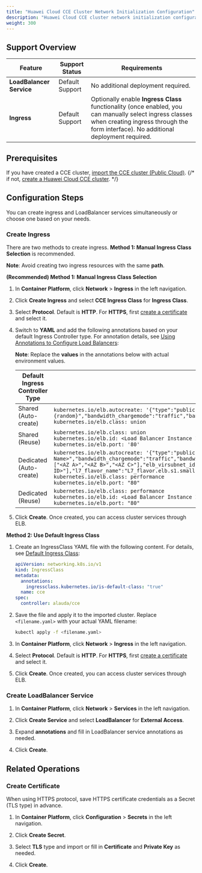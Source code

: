 ```yaml
---
title: "Huawei Cloud CCE Cluster Network Initialization Configuration"
description: "Huawei Cloud CCE cluster network initialization configuration."
weight: 300
---
```


## Support Overview

| Feature | Support Status | Requirements |
|---|---|---|
| **LoadBalancer Service** | Default Support | No additional deployment required. |
| **Ingress** | Default Support | Optionally enable **Ingress Class** functionality (once enabled, you can manually select ingress classes when creating ingress through the form interface). No additional deployment required. |

## Prerequisites

If you have created a CCE cluster, [import the CCE cluster (Public Cloud)](../managed/import/huawei-cce.mdx).
 {/* if not, [create a Huawei Cloud CCE cluster](../managed/create/huawei-cce.mdx). */}

## Configuration Steps

You can create ingress and LoadBalancer services simultaneously or choose one based on your needs.

### Create Ingress

There are two methods to create ingress. **Method 1: Manual Ingress Class Selection** is recommended.

**Note**: Avoid creating two ingress resources with the same **path**.

**(Recommended) Method 1: Manual Ingress Class Selection**

1. In **Container Platform**, click **Network** > **Ingress** in the left navigation.

2. Click **Create Ingress** and select **CCE Ingress Class** for **Ingress Class**.

3. Select **Protocol**. Default is **HTTP**. For **HTTPS**, first [create a certificate](#create-certificate) and select it.

4. Switch to **YAML** and add the following annotations based on your default Ingress Controller type. For annotation details, see [Using Annotations to Configure Load Balancers](https://support.huaweicloud.com/intl/zh-cn/usermanual-cce/cce_10_0385.html):

    **Note**: Replace the **values** in the annotations below with actual environment values.

    | **Default Ingress Controller Type** | **Annotations** |
    |---|---|
    | Shared (Auto-create) | `kubernetes.io/elb.autocreate: '{"type":"public","bandwidth_name":"{random}","bandwidth_chargemode":"traffic","bandwidth_size":5,"bandwidth_sharetype":"PER","eip_type":"5_bgp"}'`<br/>`kubernetes.io/elb.class: union` |
    | Shared (Reuse) | `kubernetes.io/elb.class: union`<br/>`kubernetes.io/elb.id: <Load Balancer Instance ID>`<br/>`kubernetes.io/elb.port: '80'` |
    | Dedicated (Auto-create) | `kubernetes.io/elb.autocreate: '{"type":"public","bandwidth_name":"<Bandwidth Name>","bandwidth_chargemode":"traffic","bandwidth_size":5,"bandwidth_sharetype":"PER","eip_type":"5_bgp","available_zone":["<AZ A>","<AZ B>","<AZ C>"],"elb_virsubnet_ids":["<ELB Virtual Subnet ID>"],"l7_flavor_name":"L7_flavor.elb.s1.small","l4_flavor_name":"L4_flavor.elb.s1.small"}'`<br/>`kubernetes.io/elb.class: performance`<br/>`kubernetes.io/elb.port: "80"` |
    | Dedicated (Reuse) | `kubernetes.io/elb.class: performance`<br/>`kubernetes.io/elb.id: <Load Balancer Instance ID>`<br/>`kubernetes.io/elb.port: "80"` |

5. Click **Create**. Once created, you can access cluster services through ELB.

**Method 2: Use Default Ingress Class**

1. Create an IngressClass YAML file with the following content. For details, see [Default Ingress Class](https://kubernetes.io/zh-cn/docs/concepts/services-networking/ingress/#default-ingress-class):

    ```yaml
    apiVersion: networking.k8s.io/v1
    kind: IngressClass
    metadata:
      annotations:
        ingressclass.kubernetes.io/is-default-class: "true"
      name: cce
    spec:
      controller: alauda/cce
    ```

2. Save the file and apply it to the imported cluster. Replace `<filename.yaml>` with your actual YAML filename:

    ```bash
    kubectl apply -f <filename.yaml>
    ```

3. In **Container Platform**, click **Network** > **Ingress** in the left navigation.

4. Select **Protocol**. Default is **HTTP**. For **HTTPS**, first [create a certificate](#create-certificate) and select it.

5. Click **Create**. Once created, you can access cluster services through ELB.

### Create LoadBalancer Service

1. In **Container Platform**, click **Network** > **Services** in the left navigation.

2. Click **Create Service** and select **LoadBalancer** for **External Access**.

3. Expand **annotations** and fill in LoadBalancer service annotations as needed.

4. Click **Create**.

## Related Operations

### Create Certificate

When using HTTPS protocol, save HTTPS certificate credentials as a Secret (TLS type) in advance.

1. In **Container Platform**, click **Configuration** > **Secrets** in the left navigation.

2. Click **Create Secret**.

3. Select **TLS** type and import or fill in **Certificate** and **Private Key** as needed.

4. Click **Create**.

